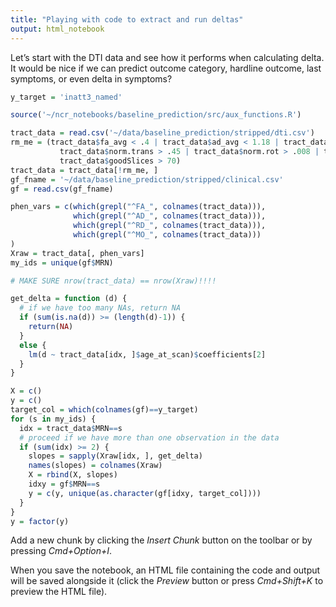 ```yaml
---
title: "Playing with code to extract and run deltas"
output: html_notebook
---
```


Let's start with the DTI data and see how it performs when calculating delta. It would be nice if we can predict outcome category, hardline outcome, last symptoms, or even delta in symptoms? 

```r
y_target = 'inatt3_named'

source('~/ncr_notebooks/baseline_prediction/src/aux_functions.R')

tract_data = read.csv('~/data/baseline_prediction/stripped/dti.csv')
rm_me = (tract_data$fa_avg < .4 | tract_data$ad_avg < 1.18 | tract_data$rd_avg > .65 | tract_data$rd_avg < .5 |
           tract_data$norm.trans > .45 | tract_data$norm.rot > .008 | tract_data$goodSlices < 45 |
           tract_data$goodSlices > 70)
tract_data = tract_data[!rm_me, ]
gf_fname = '~/data/baseline_prediction/stripped/clinical.csv'
gf = read.csv(gf_fname)

phen_vars = c(which(grepl("^FA_", colnames(tract_data))),
              which(grepl("^AD_", colnames(tract_data))),
              which(grepl("^RD_", colnames(tract_data))),
              which(grepl("^MO_", colnames(tract_data)))
)
Xraw = tract_data[, phen_vars]
my_ids = unique(gf$MRN)

# MAKE SURE nrow(tract_data) == nrow(Xraw)!!!!

get_delta = function (d) {
  # if we have too many NAs, return NA
  if (sum(is.na(d)) >= (length(d)-1)) {
    return(NA)
  }
  else {
    lm(d ~ tract_data[idx, ]$age_at_scan)$coefficients[2]
  }
}

X = c()
y = c()
target_col = which(colnames(gf)==y_target)
for (s in my_ids) {
  idx = tract_data$MRN==s
  # proceed if we have more than one observation in the data
  if (sum(idx) >= 2) {
    slopes = sapply(Xraw[idx, ], get_delta)
    names(slopes) = colnames(Xraw)
    X = rbind(X, slopes)
    idxy = gf$MRN==s
    y = c(y, unique(as.character(gf[idxy, target_col])))
  }
}
y = factor(y)

```

Add a new chunk by clicking the *Insert Chunk* button on the toolbar or by pressing *Cmd+Option+I*.

When you save the notebook, an HTML file containing the code and output will be saved alongside it (click the *Preview* button or press *Cmd+Shift+K* to preview the HTML file).
